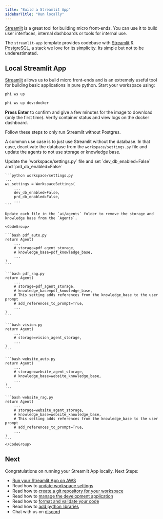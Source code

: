 ```yaml
---
title: "Build a Streamlit App"
sidebarTitle: "Run locally"
---
```


[Streamlit](https://streamlit.io/) is a great tool for building micro front-ends. You can use it to build user interfaces, internal dashboards or tools for internal use.

The `streamlit-app` template provides codebase with [Streamlit](https://streamlit.io/) & [PostgreSQL](https://www.postgresql.org/), a stack we love for its simplicity. Its simple but not to be underestimated.

<Snippet file="setup.mdx" />

<Snippet file="create-streamlit-app-codebase.mdx" />

<Snippet file="set-openai-key.mdx" />

## Local Streamlit App

[Streamlit](https://streamlit.io/) allows us to build micro front-ends and is an extremely useful tool for building basic applications in pure python. Start your workspace using:

<CodeGroup>

```bash terminal
phi ws up
```

```bash shorthand
phi ws up dev:docker
```

</CodeGroup>

**Press Enter** to confirm and give a few minutes for the image to download (only the first time). Verify container status and view logs on the docker dashboard.

<Note>

Follow these steps to only run Streamlit without Postgres.

<Accordion title="Run Streamlit without Postgres">

A common use case is to just use Streamlit without the database. In that case, deactivate the database from the `workspace/settings.py` file and update the agents to not use storage or knowledge base.

<Steps>
  <Step title="Disable database">
    Update the `workspace/settings.py` file and set `dev_db_enabled=False` and `prd_db_enabled=False`

    ```python workspace/settings.py
    ...
    ws_settings = WorkspaceSettings(
        ...
        dev_db_enabled=False,
        prd_db_enabled=False,
        ...
    ```

  </Step>
  <Step title="Remove knowledge base and storage from the Agents">

    Update each file in the `ai/agents` folder to remove the storage and knowledge base from the `Agents`.

    <CodeGroup>

    ```bash pdf_auto.py
    return Agent(
        ...
        # storage=pdf_agent_storage,
        # knowledge_base=pdf_knowledge_base,
        ...
    )
    ```

    ```bash pdf_rag.py
    return Agent(
        ...
        # storage=pdf_agent_storage,
        # knowledge_base=pdf_knowledge_base,
        # This setting adds references from the knowledge_base to the user prompt
        # add_references_to_prompt=True,
        ...
    )
    ```

    ```bash vision.py
    return Agent(
        ...
        # storage=vision_agent_storage,
        ...
    )
    ```

    ```bash website_auto.py
    return Agent(
        ...
        # storage=website_agent_storage,
        # knowledge_base=website_knowledge_base,
        ...
    )
    ```

    ```bash website_rag.py
    return Agent(
        ...
        # storage=website_agent_storage,
        # knowledge_base=website_knowledge_base,
        # This setting adds references from the knowledge_base to the user prompt
        # add_references_to_prompt=True,
        ...
    )
    ```
    </CodeGroup>

  </Step>
</Steps>

</Accordion>

</Note>

<Snippet file="ai-app-pdf-agent.mdx" />

<Snippet file="ai-app-image-agent.mdx" />

<Snippet file="ai-app-website-agent.mdx" />

<Snippet file="ai-app-add-data.mdx" />

<Snippet file="ai-app-how-this-app-works.mdx" />

<Snippet file="stop-local-workspace.mdx" />

## Next

Congratulations on running your Streamlit App locally. Next Steps:

- [Run your Streamlit App on AWS](/templates/streamlit-app/run-aws)
- Read how to [update workspace settings](/templates/how-to/workspace-settings)
- Read how to [create a git repository for your workspace](/templates/how-to/git-repo)
- Read how to [manage the development application](/templates/how-to/development-app)
- Read how to [format and validate your code](/templates/how-to/format-and-validate)
- Read how to [add python libraries](/templates/how-to/install)
- Chat with us on [discord](https://discord.gg/4MtYHHrgA8)
